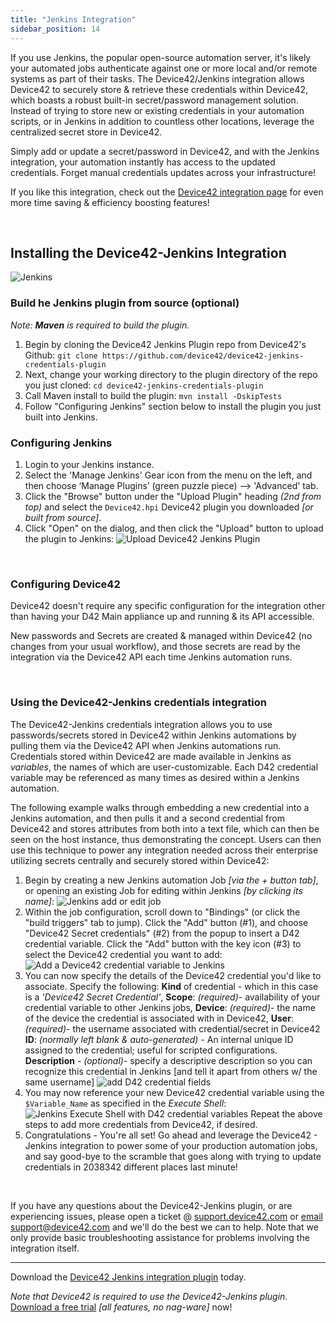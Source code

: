```yaml
---
title: "Jenkins Integration"
sidebar_position: 14
---
```


If you use Jenkins, the popular open-source automation server, it's likely your automated jobs authenticate against one or more local and/or remote systems as part of their tasks. The Device42/Jenkins integration allows Device42 to securely store & retrieve these credentials within Device42, which boasts a robust built-in secret/password management solution. Instead of trying to store new or existing credentials in your automation scripts, or in Jenkins in addition to countless other locations, leverage the centralized secret store in Device42.

Simply add or update a secret/password in Device42, and with the Jenkins integration, your automation instantly has access to the updated credentials. Forget manual credentials updates across your infrastructure!

If you like this integration, check out the [Device42 integration page](https://www.device42.com/integrations/) for even more time saving & efficiency boosting features!

 

## Installing the Device42-Jenkins Integration

![Jenkins](/assets/images/Jenkins-logo-butler-transparent.png)

### Build he Jenkins plugin from source (optional)

_Note: **Maven** is required to build the plugin._

1. Begin by cloning the Device42 Jenkins Plugin repo from Device42's Github: `git clone https://github.com/device42/device42-jenkins-credentials-plugin`
2. Next, change your working directory to the plugin directory of the repo you just cloned: `cd device42-jenkins-credentials-plugin`
3. Call Maven install to build the plugin: `mvn install -DskipTests`
4. Follow "Configuring Jenkins" section below to install the plugin you just built into Jenkins.

### Configuring Jenkins

1. Login to your Jenkins instance.
2. Select the 'Manage Jenkins' Gear icon from the menu on the left, and then choose ‘Manage Plugins’ (green puzzle piece) --> 'Advanced' tab.
3. Click the "Browse" button under the "Upload Plugin" heading _(2nd from top)_ and select the `Device42.hpi` Device42 plugin you downloaded _\[or built from source\]_.
4. Click "Open" on the dialog, and then click the "Upload" button to upload the plugin to Jenkins: ![Upload Device42 Jenkins Plugin](/assets/images/upload_d42_plugin_hpi_jenkins.png)

 

### Configuring Device42

Device42 doesn't require any specific configuration for the integration other than having your D42 Main appliance up and running & its API accessible.

New passwords and Secrets are created & managed within Device42 (no changes from your usual workflow), and those secrets are read by the integration via the Device42 API each time Jenkins automation runs.

 

### Using the Device42-Jenkins credentials integration

The Device42-Jenkins credentials integration allows you to use passwords/secrets stored in Device42 within Jenkins automations by pulling them via the Device42 API when Jenkins automations run. Credentials stored within Device42 are made available in Jenkins as _variables_, the names of which are user-customizable. Each D42 credential variable may be referenced as many times as desired within a Jenkins automation.

The following example walks through embedding a new credential into a Jenkins automation, and then pulls it and a second credential from Device42 and stores attributes from both into a text file, which can then be seen on the host instance, thus demonstrating the concept. Users can then use this technique to power any integration needed across their enterprise utilizing secrets centrally and securely stored within Device42:

1. Begin by creating a new Jenkins automation Job _\[via the + button tab\]_, or opening an existing Job for editing within Jenkins _\[by clicking its name\]_: ![Jenkins add or edit job](/assets/images/jenkins_add-edit_job.png)
2. Within the job configuration, scroll down to "Bindings" (or click the "build triggers" tab to jump). Click the "Add" button (#1), and choose "Device42 Secret credentials" (#2) from the popup to insert a D42 credential variable. Click the "Add" button with the key icon (#3) to select the Device42 credential you want to add: ![Add a Device42 credential variable to Jenkins](/assets/images/add_d42_secret_credential_to_job.png)
3. You can now specify the details of the Device42 credential you'd like to associate. Specify the following: **Kind** of credential - which in this case is a _'Device42 Secret Credential'_, **Scope**: _(required)_\- availability of your credential variable to other Jenkins jobs, **Device**: _(required)_\- the name of the device the credential is associated with in Device42, **User**: _(required)_\- the username associated with credential/secret in Device42 **ID**: _(normally left blank & auto-generated)_ - An internal unique ID assigned to the credential; useful for scripted configurations. **Description** - _(optional)_\- specify a descriptive description so you can recognize this credential in Jenkins \[and tell it apart from others w/ the same username\] ![add D42 credential fields](/assets/images/add_d42_credentials_fields.png)
4. You may now reference your new Device42 credential variable using the `$Variable_Name` as specified in the _Execute Shell_: ![Jenkins Execute Shell with D42 credential variables](/assets/images/D42_secrets_as_Jenkins_variables.png) Repeat the above steps to add more credentials from Device42, if desired.
5. Congratulations - You're all set! Go ahead and leverage the Device42 - Jenkins integration to power some of your production automation jobs, and say good-bye to the scramble that goes along with trying to update credentials in 2038342 different places last minute!

 

If you have any questions about the Device42-Jenkins plugin, or are experiencing issues, please open a ticket @ [support.device42.com](https://support.device42.com) or [email support@device42.com](mailto:support@device42.com) and we'll do the best we can to help. Note that we only provide basic troubleshooting assistance for problems involving the integration itself.

* * *

Download the [Device42 Jenkins integration plugin](https://github.com/device42/device42-jenkins-credentials-plugin/) today.

_Note that Device42 is required to use the Device42-Jenkins plugin_. [Download a free trial](https://www.device42.com/download/) _\[all features, no nag-ware\]_ now!
